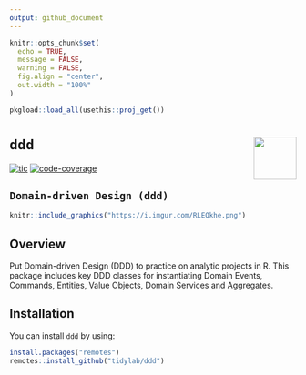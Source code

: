 ```yaml
---
output: github_document
---
```


```r
knitr::opts_chunk$set(
  echo = TRUE, 
  message = FALSE,
  warning = FALSE,
  fig.align = "center", 
  out.width = "100%"
)

pkgload::load_all(usethis::proj_get())
```

# `ddd` <img src='https://i.imgur.com/1dE1Ar9.png' align="right" height="75"/>

<!-- badges: start -->
[![tic](https://github.com/tidylab/ddd/workflows/tic/badge.svg)](https://github.com/tidylab/ddd/actions)
[![code-coverage](https://codecov.io/gh/tidylab/ddd/branch/master/graph/badge.svg)](https://codecov.io/github/tidylab/ddd/?branch=master)
<!-- badges: end -->

`Domain-driven Design (ddd)`
---

```r
knitr::include_graphics("https://i.imgur.com/RLEQkhe.png")
```

## Overview

Put Domain-driven Design (DDD) to practice on analytic projects in R.
This package includes key DDD classes for instantiating Domain Events,
Commands, Entities, Value Objects, Domain Services and Aggregates.


## Installation

You can install `ddd` by using:

```r
install.packages("remotes")
remotes::install_github("tidylab/ddd")
```
